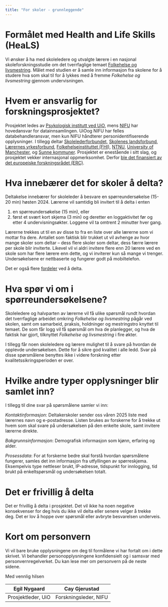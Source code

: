 ```yaml
---
title: "For skoler - grunnleggende"
---
```


# Formålet med Health and Life Skills (HeaLS)

Vi ønsker å ha med skoleledere og utvalgte lærere i en nasjonal skoleforskningsstudie om det tverrfaglige temaet [Folkehelse og livsmestring](https://www.udir.no/lk20/overordnet-del/prinsipper-for-laring-utvikling-og-danning/tverrfaglige-temaer/folkehelse-og-livsmestring/?lang=nob). Målet med studien er å samle inn informasjon fra skolene for å studere hva som skal til for å lykkes med å fremme *Folkehelse og livsmestring* gjennom undervisningen.

# Hvem er ansvarlig for forskningsprosjektet? 

Prosjektet ledes av [Psykologisk institutt ved UiO](https://www.sv.uio.no/psi/personer/vit/egilny/), mens [NIFU](https://www.nifu.no) har hovedansvar for datainnsamlingen. UiOog NIFU har felles databehandleransvar, men kun NIFU håndterer personidentifiserende opplysninger*.* I tillegg deltar [Skolelederforbundet](https://www.skolelederforbundet.no/), [Skolenes landsforbund](https://skoleneslandsforbund.no/), [Lærernes yrkesforbund](https://www.delta.no/yrke/laerernes-yrkesforbund), [Folkehelseinstituttet (FHI)](https://www.fhi.no/), [NTNU](https://www.ntnu.no), [University of Manchester](https://www.manchester.ac.uk/), og [Sunne kommuner](https://www.fremsam.no/). Prosjektet er enestående i sitt slag, og prosjektet vekker internasjonal oppmerksomhet. Derfor [ble det finansiert av det europeiske forskningsrådet (ERC)](https://www.sv.uio.no/om/aktuelt/aktuelle-saker/2023/erc-consolidator-grant-til-psykologisk-institutt.html). 

# Hva innebærer det for skoler å delta?

Deltakelse innebærer for skoleleder å besvare en spørreundersøkelse (15-20 min) høsten 2024. Lærerne vil samtidig bli invitert til å delta i enten

1.  en spørreundersøkelse (15 min), eller
2.  først et svært kort skjema (3 min) og deretter en loggaktivitet før og etter 4 undervisningsøkter. Loggene vil ta omtrent 2 minutter hver gang.

Lærerne trekkes ut til en av disse to fra en liste over alle lærerne som vi mottar fra dere. Antallet som faktisk blir trukket ut vil avhenge av hvor mange skoler som deltar – dess flere skoler som deltar, dess færre lærere per skole blir inviterte. Likevel vil vi aldri invitere flere enn 20 lærere ved en skole som har flere lærere enn dette, og vi inviterer kun så mange vi trenger. Undersøkelsene er nettbaserte og fungerer godt på mobiltelefon.

Det er også flere [fordeler](../om_prosjektet/01_skoler_invitasjon.qmd) ved å delta.

# Hva spør vi om i spørreundersøkelsene?

Skoleledere og halvparten av lærerne vil få ulike spørsmål rundt hvordan det tverrfaglige arbeidet omkring *Folkehelse og livsmestring* pågår ved skolen, samt om samarbeid, praksis, holdninger og mestringstro knyttet til temaet. De som får logg vil få spørsmål om hva de planlegger, og hva de faktisk har gjort, tilknyttet *Folkehelse og livsmestring* i fire økter.

I tillegg får noen skoleledere og lærere mulighet til å svare på hvordan de opplevde undersøkelsen. Dette for å sikre god kvalitet i alle ledd. Svar på disse spørsmålene benyttes ikke i videre forskning etter kvalitetssikringsperioden er over.

# Hvilke andre typer opplysninger blir samlet inn?

I tillegg til dine svar på spørsmålene samler vi inn:

*Kontaktinformasjon*: Deltakerskoler sender oss våren 2025 liste med lærernes navn og e-postadresse. Listen brukes av forskerne for å trekke ut hvem som skal svare på undersøkelsen på den enkelte skole, samt invitere lærerne direkte.

*Bakgrunnsinformasjon*: Demografisk informasjon som kjønn, erfaring og alder.

*Prosessdata*: For at forskerne bedre skal forstå hvordan spørsmålene fungerer, samles det inn informasjon fra utfyllingen av spørreskjema. Eksempelvis type nettleser brukt, IP-adresse, tidspunkt for innlogging, tid brukt på enkeltspørsmål og undersøkelsen totalt.

# Det er frivillig å delta

Det er frivillig å delta i prosjektet. Det vil ikke ha noen negative konsekvenser for deg hvis du ikke vil delta eller senere velger å trekke deg. Det er lov å hoppe over spørsmål eller avbryte besvarelsen underveis.

# Kort om personvern 

Vi vil bare bruke opplysningene om deg til formålene vi har fortalt om i dette skrivet. Vi behandler personopplysningene konfidensielt og i samsvar med personvernregelverket. Du kan lese mer om personvern på de neste sidene. 

Med vennlig hilsen

| Egil Nygaard       | Cay Gjerustad         |
|--------------------|-----------------------|
| Prosjektleder, UiO | Forskningsleder, NIFU |
